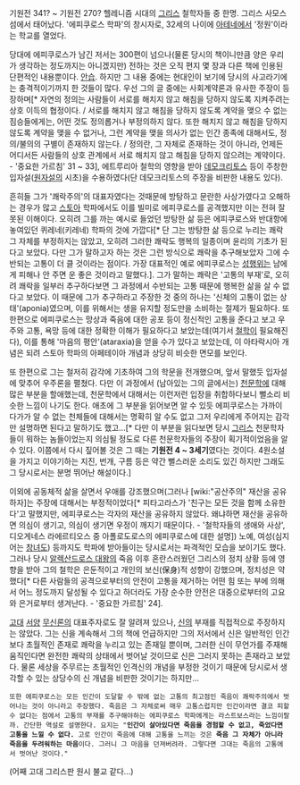 기원전 341? ~ 기원전 270?
헬레니즘 시대의 [[그리스]] 철학자들 중 한명. 그리스 사모스 섬에서 태어났다. 
'에피쿠로스 학파'의 창시자로, 32세의 나이에 [[아테네]]에서 '정원'이라는 학교를 열었다. 

당대에 에피쿠로스가 남긴 저서는 300편이 넘으나(물론 당시의 책이니만큼 양은 우리가 생각하는 정도까지는 아니겠지만) 전하는 것은 오직 편지 몇 장과 다른 책에 인용된 단편적인 내용뿐이다. [[안습]].
하지만 그 내용 중에는 현대인이 보기에 당시의 사고라기에는 충격적이기까지 한 것들이 많다. 우선 그의 글 중에는 사회계약론과 유사한 주장이 등장하며[* 자연의 정의는 사람들이 서로를 해치지 않고 해침을 당하지 않도록 지켜주려는 상호 이득의 협정이다. / 서로를 해치지 않고 해침을 당하지 않도록 계약을 맺으 수 없는 짐승들에게는, 어떤 것도 정의롭거나 부정의하지 않다. 또한 해치지 않고 해침을 당하지 않도록 계약을 맺을 수 없거나, 그런 계약을 맺을 의사가 없는 인간 종족에 대해서도, 정의/불의의 구별이 존재하지 않는다. / 정의란, 그 자체로 존재하는 것이 아니라, 언제든 어디서든 사람들의 상호 관계에서 서로 해치지 않고 해침을 당하지 않으려는 계약이다. - '중요한 가르침' 31 ~ 33], 에트루리아 철학의 영향을 받아 [[데모크리토스]] 등이 주창한 입자설([[원자설]]의 시초)을 수용하였다(단 데모크리토스의 주장을 비판한 내용도 있다).

흔히들 그가 '쾌락주의'의 대표자였다는 것때문에 방탕하고 문란한 사상가였다고 오해하는 경우가 많고 [[스토아]] 학파에서도 이를 빌미로 에피쿠로스를 공격했지만 이는 전혀 잘못된 이해이다. 오히려 그를 까는 예시로 들었던 방탕한 삶 등은 에피쿠로스와 반대항에 놓여있던 퀴레네(키레네) 학파의 것에 가깝다[* 단 그는 방탕한 삶 등으로 누리는 쾌락 그 자체를 부정하지는 않았고, 오히려 그러한 쾌락도 행복의 일종이며 윤리의 기초가 된다고 보았다. 다만 그가 말하고자 하는 것은 그런 방식으로 쾌락을 추구해보았자 그에 수반되는 고통이 더 클 것이라는 점이다. 가장 대표적인 예로 에피쿠로스는 [[성행위]]는 남에게 피해나 안 주면 운 좋은 것이라고 말했다.].
그가 말하는 쾌락은 '고통의 부재'로, 오히려 쾌락을 일부러 추구하다보면 그 과정에서 수반되는 고통 때문에 행복한 삶을 살 수 없다고 보았다. 이 때문에 그가 추구하라고 주장한 것 중의 하나는 '신체의 고통이 없는 상태'(aponia)였으며, 이를 위해서는 생을 유지할 정도만을 소비하는 절제가 필요하다. 또 한편으로 에피쿠로스는 망상과 죽음에 대한 공포 등이 정신적인 고통을 준다고 보고 우주와 고통, 욕망 등에 대한 정확한 이해가 필요하다고 보았는데(여기서 [[철학]]이 필요해진다), 이를 통해 '마음의 평안'(ataraxia)을 얻을 수가 있다고 보았는데, 이 아타락시아 개념은 되려 스토아 학파의 아페테이아 개념과 상당히 비슷한 면모를 보인다.

또 한편으로 그는 철저히 감각에 기초하여 그의 학문을 전개했으며, 앞서 말했듯 입자설에 맞추어 우주론을 펼쳤다. 다만 이 과정에서 (남아있는 그의 글에서는) [[천문학]]에 대해 많은 부분을 할애했는데, 천문학에서 대해서는 이런저런 입장을 취합하다보니 뻘소리 비슷한 느낌이 나기도 한다. 애초에 그 부분을 읽어보면 알 수 있듯 에피쿠로스는 가까이 다가가 알 수 없는 천체들에 대해서는 명확히 알 수도 없고 그저 우리에게 주어지는 감각만 설명하면 된다고 말하기도 했고...[* 다만 이 부분을 읽다보면 당시 [[그리스]] 천문학자들이 뭐하는 놈들이었는지 의심될 정도로 다른 천문학자들의 주장이 획기적이었음을 알 수 있다. 이쯤에서 다시 짚어볼 것은 그 때는 '''기원전 4 ~ 3세기'''였다는 것이다. 4원소설을 가지고 이야기하는 지진, 번개, 구름 등은 약간 뻘스러운 소리도 있긴 하지만 그래도 그 당시로서는 분명 뛰어난 해설이다.]

이외에 공동체적 삶을 살면서 우애를 강조했으며(그러나 [wiki:"공산주의" 재산을 공유하자]는 주장에 대해서는 부정적이었다[* 피타고라스가 '친구는 모든 것을 함께 소유한다'고 말했지만, 에피쿠로스는 각자의 재산을 공유하지 않았다. 왜냐하면 재산을 공유하면 의심이 생기고, 의심이 생기면 우정이 깨지기 때문이다. - '철학자들의 생애와 사상', 디오게네스 라에르티오스 중 아폴로도로스의 에피쿠로스에 대한 설명]) 노예, 여성(심지어는 [[창녀]]도) 등까지도 학파에 받아들이는 당시로서는 파격적인 모습을 보이기도 했다. 그러나 당시 [[알렉산드로스 대왕]]의 죽음 이후 혼란스러웠던 그리스의 정치 상황 등에 영향을 받아 그의 철학은 은둔적이고 개인의 보신(保身)적 성향이 강했으며, 정치성은 약했다[* 다른 사람들의 공격으로부터의 안전이 고통을 제거하는 어떤 힘 또는 부에 의해서 어느 정도까지 달성될 수 있다고 하더라도 가장 순수한 안전은 대중으로부터의 고요와 은거로부터 생겨난다. - '중요한 가르침' 24].

[[고대]] [[서양]] [[무신론]]의 대표주자로도 잘 알려져 있으나, [[신]]의 부재를 직접적으로 주장하지는 않았다. 그는 신을 계속해서 그의 책에 언급하지만 그의 저서에서 신은 일반적인 인간보다 초월적인 존재로 쾌락을 누리고 있는 존재일 뿐이며, 그러한 신이 무언가를 주재해 움직인다면 완전한 쾌락의 상태에서 벗어날 것이므로 신은 그러지 못하는 존재라고 보았다. 물론 세상을 주무르는 초월적인 인격신의 개념을 부정한 것이기 때문에 당시로서 생각할 수 있는 상당수의 신 개념을 비판한 것이기는 하지만...

 또한 에피쿠로스는 모든 인간이 도달할 수 밖에 없는 고통의 최고점인 죽음이 쾌락주의에서 벗어나는 것이 아니라고 주장했다. 죽음은 그 자체로써 매우 고통스럽지만 인간이라면 결코 피할수 없다는 점에서 고통의 부재를 추구해야하는 에피쿠로스 학파에게는 라스트보스라는 느낌이랄까. 간단한 역설로 설명한다. 요지는 "'''인간이 살아있다면 죽음을 경험할 수 없고, 죽었다면 고통을 느낄 수 없다.''' 고로 인간이 죽음에 대해 고통을 느끼는 것은 '''죽음 그 자체가 아니라 죽음을 두려워하는 마음'''이다. 그러니 그 마음을 던져버려라. 그렇다면 그대는 죽음의 고통에서 벗어난 것이다."

(어째 고대 그리스판 원시 불교 같다...)
